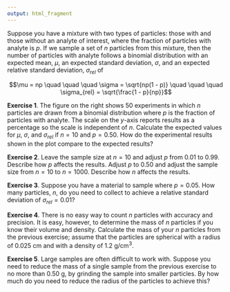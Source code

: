 ```yaml
---
output: html_fragment
---
```


<!-- text for activity 2 -->

Suppose you have a mixture with two types of particles: those with and those without an analyte of interest, where the fraction of particles with analyte is $p$. If we sample a set of $n$ particles from this mixture, then the number of particles with analyte follows a binomial distribution with an expected mean, $\mu$, an expected standard deviation, $\sigma$, and an expected relative standard deviation, $\sigma_{rel}$ of

$$\mu = np \quad \quad \quad \sigma = \sqrt{np(1 - p)} \quad \quad \quad \sigma_{rel} = \sqrt{\frac{1 - p}{np}}$$

**Exercise 1**. The figure on the right shows 50 experiments in which $n$ particles are drawn from a binomial distribution where $p$ is the fraction of particles with analyte. The scale on the *y*-axis reports results as a percentage so the scale is independent of $n$. Calculate the expected values for $\mu$, $\sigma$, and $\sigma_{rel}$ if $n = 10$ and $p = 0.50$. How do the experimental results shown in the plot compare to the expected results?  

**Exercise 2**. Leave the sample size at $n = 10$ and adjust $p$ from 0.01 to 0.99. Describe how $p$ affects the results. Adjust $p$ to 0.50 and adjust the sample size from $n = 10$ to $n = 1000$. Describe how $n$ affects the results.

**Exercise 3**. Suppose you have a material to sample where $p = 0.05$. How many particles, $n$, do you need to collect to achieve a relative standard deviation of $\sigma_{rel} = 0.01$? 

**Exercise 4**. There is no easy way to count $n$ particles with accuracy and precision. It is easy, however, to determine the mass of $n$ particles if you know their volume and density. Calculate the mass of your $n$ particles from the previous exercise; assume that the particles are spherical with a radius of 0.025 cm and with a density of 1.2 g/cm^3^.

**Exercise 5**. Large samples are often difficult to work with. Suppose you need to reduce the mass of a single sample from the previous exercise to no more than 0.50 g, by grinding the sample into smaller particles. By how much do you need to reduce the radius of the particles to achieve this? 
